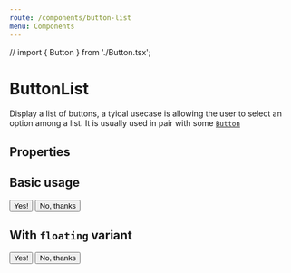 ```yaml
---
route: /components/button-list
menu: Components
---
```


// import { Button } from './Button.tsx';

# ButtonList

Display a list of buttons, a tyical usecase is allowing the user to select an option among a list. It is usually used in pair with some [`Button`](/components/button)

## Properties

<Props of={ButtonList} />

## Basic usage

<Playground>
  <mml>
    <button_list>
      <button name="side" value="yes">
        Yes!
      </button>
      <button name="side" value="no">
        No, thanks
      </button>
    </button_list>
  </mml>
</Playground>

## With `floating` variant

<Playground>
  <mml>
    <button_list variant="floating">
      <button variant="floating" name="side" value="yes">
        Yes!
      </button>
      <button variant="floating" name="side" value="no">
        No, thanks
      </button>
    </button_list>
  </mml>
</Playground>

<!--
## MML string

```xml
<mml>
  <button_list>
    <button name="side" value="yes">Yes!</button>
    <button name="side" value="no">No, thanks</button>
  </button_list>
</mml>
```

<Playground>
  <ButtonList>
    <Button text="Yes!" name="side" value="yes" />
    <Button text="No, thanks" name="side" value="no" />
  </ButtonList>
</Playground>
## With `floating` variant

<Playground>
  <ButtonList variant="floating">
    <Button variant="floating" text="Yes!" name="side" value="yes" />
    <Button variant="floating" text="No, thanks" name="side" value="no" />
  </ButtonList>
</Playground>
 -->
